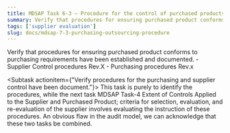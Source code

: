 ```yaml
---
title: MDSAP Task 6-3 – Procedure for the control of purchased products and outsourced processes
summary: Verify that procedures for ensuring purchased product conforms to purchasing requirements have been established and documented.
tags: ['supplier evaluation']
slug: docs/mdsap-7-3-purchasing-outsourcing-procedure
---
```


<RegLang>
Verify that procedures for ensuring purchased product conforms to purchasing requirements have been established and documented.
</RegLang>
<QdocList docs={['supplier control procedures']}/>

<ReportLang>
- Supplier Control procedures Rev.X
- Purchasing procedures Rev.x
</ReportLang>

<Subtask actionitem={"Verify procedures for the purchasing and supplier control have been document."}>
This task is purely to identify the procedures, while the next task <QLink>MDSAP Task-4 Extent of Controls Applied to the Supplier and Purchased Product; criteria for selection, evaluation, and re-evaluation of the supplier</QLink> involves evaluating the instruction of these procedures.
An obvious flaw in the audit model, we can acknowledge that these two tasks be combined.
</Subtask>
 





